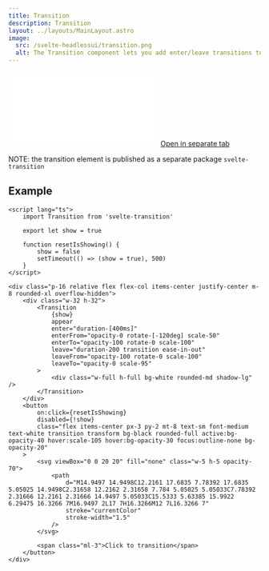 ```yaml
---
title: Transition
description: Transition
layout: ../layouts/MainLayout.astro
image:
  src: /svelte-headlessui/transition.png
  alt: The Transition component lets you add enter/leave transitions to conditionally rendered elements, using CSS classes to control the actual transition styles in the different stages of the transition.
---
```


<iframe class="w-full h-[378px] mt-8 mb-4 rounded-xl" src="/svelte-headlessui/example/transition" frameborder="0" scrolling="no"></iframe>
<a href="/svelte-headlessui/example/transition" target="_blank">
	Open in separate tab
</a>

NOTE: the transition element is published as a separate package `svelte-transition`

## Example

```svelte
<script lang="ts">
	import Transition from 'svelte-transition'

	export let show = true

	function resetIsShowing() {
		show = false
		setTimeout(() => (show = true), 500)
	}
</script>

<div class="p-16 relative flex flex-col items-center justify-center m-8 rounded-xl overflow-hidden">
	<div class="w-32 h-32">
		<Transition
			{show}
			appear
			enter="duration-[400ms]"
			enterFrom="opacity-0 rotate-[-120deg] scale-50"
			enterTo="opacity-100 rotate-0 scale-100"
			leave="duration-200 transition ease-in-out"
			leaveFrom="opacity-100 rotate-0 scale-100"
			leaveTo="opacity-0 scale-95"
		>
			<div class="w-full h-full bg-white rounded-md shadow-lg" />
		</Transition>
	</div>
	<button
		on:click={resetIsShowing}
		disabled={!show}
		class="flex items-center px-3 py-2 mt-8 text-sm font-medium text-white transition transform bg-black rounded-full active:bg-opacity-40 hover:scale-105 hover:bg-opacity-30 focus:outline-none bg-opacity-20"
	>
		<svg viewBox="0 0 20 20" fill="none" class="w-5 h-5 opacity-70">
			<path
				d="M14.9497 14.9498C12.2161 17.6835 7.78392 17.6835 5.05025 14.9498C2.31658 12.2162 2.31658 7.784 5.05025 5.05033C7.78392 2.31666 12.2161 2.31666 14.9497 5.05033C15.5333 5.63385 15.9922 6.29475 16.3266 7M16.9497 2L17 7H16.3266M12 7L16.3266 7"
				stroke="currentColor"
				stroke-width="1.5"
			/>
		</svg>

		<span class="ml-3">Click to transition</span>
	</button>
</div>
```
